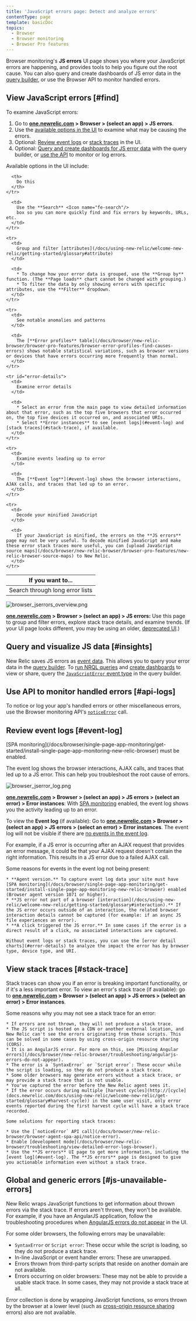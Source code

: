 ```yaml
---
title: 'JavaScript errors page: Detect and analyze errors'
contentType: page
template: basicDoc
topics:
  - Browser
  - Browser monitoring
  - Browser Pro features
---
```


Browser monitoring's **JS errors** UI page shows you where your JavaScript errors are happening, and provides tools to help you figure out the root cause. You can also query and create dashboards of JS error data in the [query builder](/docs/query-your-data/explore-query-data/query-builder/introduction-query-builder), or use the Browser API to monitor handled errors.

## View JavaScript errors [#find]

To examine JavaScript errors:

1. Go to **[one.newrelic.com](https://one.newrelic.com/browser) > Browser > (select an app) > JS errors**.
2. Use the [available options in the UI](#ui-features) to examine what may be causing the errors.
3. Optional: [Review event logs](#event-log) or [stack traces](#stack-trace) in the UI.
4. Optional: [Query and create dashboards for JS error data](#insights) with the query builder, or [use the API](#api-logs) to monitor or log errors.

Available options in the UI include:

<Table>
  <thead>
    <tr>
      <th style={{ width: "220px" }}>
        If you want to...
      </th>

      <th>
        Do this
      </th>
    </tr>
  </thead>

  <tbody>
    <tr>
      <td>
        Search through long error lists
      </td>

      <td>
        Use the **Search** <Icon name="fe-search"/>
        box so you can more quickly find and fix errors by keywords, URLs, etc.
      </td>
    </tr>

    <tr>
      <td>
        Group and filter [attributes](/docs/using-new-relic/welcome-new-relic/getting-started/glossary#attribute)
      </td>

      <td>
        * To change how your error data is grouped, use the **Group by** function. (The **Page loads** chart cannot be changed with grouping.)
        * To filter the data by only showing errors with specific attributes, use the **Filter** dropdown.
      </td>
    </tr>

    <tr>
      <td>
        See notable anomalies and patterns
      </td>

      <td>
        The [**Error profiles** table](/docs/browser/new-relic-browser/browser-pro-features/browser-error-profiles-find-causes-errors) shows notable statistical variations, such as browser versions or devices that have errors occurring more frequently than normal.
      </td>
    </tr>

    <tr id="error-details">
      <td>
        Examine error details
      </td>

      <td>
        * Select an error from the main page to view detailed information about that error, such as the top five browsers that error occurred on, the top five devices it occurred on, and associated URIs.
        * Select **Error instances** to see [event logs](#event-log) and [stack traces](#stack-trace), if available.
      </td>
    </tr>

    <tr>
      <td>
        Examine events leading up to error
      </td>

      <td>
        The [**Event log**](#event-log) shows the browser interactions, AJAX calls, and traces that led up to an error.
      </td>
    </tr>

    <tr>
      <td>
        Decode your minified JavaScript
      </td>

      <td>
        If your JavaScript is minified, the errors on the **JS errors** page may not be very useful. To decode minified JavaScript and make these error stack traces more useful, you can [upload JavaScript source maps](/docs/browser/new-relic-browser/browser-pro-features/new-relic-browser-source-maps) to New Relic.
      </td>
    </tr>
  </tbody>
</Table>

![browser_jserrors_overview.png](./images/browser_jserrors_overview.png "browser_jserrors_overview.png")

**[one.newrelic.com](https://one.newrelic.com) > Browser > (select an app) > JS errors:** Use this page to group and filter errors, explore stack trace details, and examine trends. (If your UI page looks different, you may be using an older, [deprecated UI](#classic-ui).)

## Query and visualize JS data [#insights]

New Relic saves JS errors as [event data](/docs/using-new-relic/welcome-new-relic/getting-started/glossary#event). This allows you to query your error data in the [query builder](/docs/query-your-data/explore-query-data/query-builder/introduction-query-builder). To [run NRQL queries](/docs/insights/nrql-new-relic-query-language/nrql-query-examples/insights-query-examples-new-relic-browser-single-page-app-data) and [create dashboards](/docs/query-your-data/explore-query-data/dashboards/introduction-new-relic-one-dashboards) to view or share, query the [`JavaScriptError` event type](/docs/insights/insights-data-sources/default-data/browser-default-events-attributes-insights#javascriptError-attributes) in the query builder.

## Use API to monitor handled errors [#api-logs]

To notice or log your app's handled errors or other miscellaneous errors, use the Browser monitoring API's [`noticeError`](/docs/browser/new-relic-browser/browser-agent-spa-api/newrelicnoticeerror-browser-agent-api) call.

## Review event logs [#event-log]

<Callout variant="important">
  [SPA monitoring](/docs/browser/single-page-app-monitoring/get-started/install-single-page-app-monitoring-new-relic-browser) must be enabled.
</Callout>

The event log shows the browser interactions, AJAX calls, and traces that led up to a JS error. This can help you troubleshoot the root cause of errors.

![browser_jserror_log.png](./images/browser_jserror_log.png "browser_jserror_log.png")

**[one.newrelic.com](https://one.newrelic.com) > Browser > (select an app) > JS errors > (select an error) > Error instances**: With [SPA monitoring](/docs/browser/single-page-app-monitoring/get-started/install-single-page-app-monitoring-new-relic-browser) enabled, the event log shows you the activity leading up to an error.

To view the **Event log** (if available): Go to **[one.newrelic.com](one.newrelic.com/) > Browser > (select an app) > JS errors > (select an error) > Error instances**. The event log will not be visible if there are [no events in the event log](#troubleshoot-event-log).

For example, if a JS error is occurring after an AJAX request that provides an error message, it could be that your AJAX request doesn't contain the right information. This results in a JS error due to a failed AJAX call.

<CollapserGroup>
  <Collapser
    id="troubleshoot-event-log"
    title="Troubleshoot missing event logs"
  >
    Some reasons for events in the event log not being present:

    * **Agent version.** To capture event log data your site must have [SPA monitoring](/docs/browser/single-page-app-monitoring/get-started/install-single-page-app-monitoring-new-relic-browser) enabled (Browser agent version 1071 or higher).
    * **JS error not part of a browser [interaction](/docs/using-new-relic/welcome-new-relic/getting-started/glossary#interaction).** If the JS error occurs outside of an interaction, the related browser interaction details cannot be captured (for example: if an async JS file experiences an error).
    * **A click triggered the JS error.** In some cases if the error is a direct result of a click, no associated interactions are captured.

    Without event logs or stack traces, you can use the [error detail charts](#error-details) to analyze the impact the error has by browser type, device type, and URI.
  </Collapser>
</CollapserGroup>

## View stack traces [#stack-trace]

Stack traces can show you if an error is breaking important functionality, or if it's a less important error. To view an error's stack trace (if available): go to **[one.newrelic.com](https://one.newrelic.com) > Browser > (select an app) > JS errors > (select an error) > Error instances**.

<CollapserGroup>
  <Collapser
    id="stack-trace-troubleshooting"
    title="Troubleshoot missing stack traces"
  >
    Some reasons why you may not see a stack trace for an error:

    * If errors are not thrown, they will not produce a stack trace.
    * The JS script is hosted on a CDN or another external location, and New Relic can't see the errors originating from those scripts. This can be solved in some cases by using cross-origin resource sharing (CORS).
    * It is an AngularJS error. For more on this, see [Missing Angular errors](/docs/browser/new-relic-browser/troubleshooting/angularjs-errors-do-not-appear).
    * The error is a `SyntaxError` or `Script error`: These occur while the script is loading, so they do not produce a stack trace.
    * Some older browsers may generate errors without a stack trace, or may provide a stack trace that is not usable.
    * You've captured the error before the New Relic agent sees it.
    * If the error occurs during multiple [harvest cycles](http://[cycle](docs.newrelic.com/docs/using-new-relic/welcome-new-relic/get-started/glossary#harvest-cycle)) in the same user visit, only error events reported during the first harvest cycle will have a stack trace recorded.

    Some solutions for reporting stack traces:

    * Use the [`noticeError` API call](/docs/browser/new-relic-browser/browser-agent-spa-api/notice-error).
    * Enable [development mode](/docs/browser/new-relic-browser/troubleshooting/view-detailed-error-logs-browser).
    * Use the **JS errors** UI page to get more information, including the [event log](#event-log). The **JS errors** page is designed to give you actionable information even without a stack trace.
  </Collapser>
</CollapserGroup>

## Global and generic errors [#js-unavailable-errors]

New Relic wraps JavaScript functions to get information about thrown errors via the stack trace. If errors aren't thrown, they won't be available. For example, if you have an AngularJS application, follow the troubleshooting procedures when [AngularJS errors do not appear](/docs/browser/new-relic-browser/troubleshooting/angularjs-errors-do-not-appear) in the UI.

For some older browsers, the following errors may be unavailable:

* `SyntaxError` or `Script error`: These occur while the script is loading, so they do not produce a stack trace.
* In-line JavaScript or event handler errors: These are unwrapped.
* Errors thrown from third-party scripts that reside on another domain are not available.
* Errors occurring on older browsers: These may not be able to provide a usable stack trace. In some cases, they may not provide a stack trace at all.

Error collection is done by wrapping JavaScript functions, so errors thrown by the browser at a lower level (such as [cross-origin resource sharing](http://en.wikipedia.org/wiki/Cross-origin_resource_sharing) errors) also are not available.
